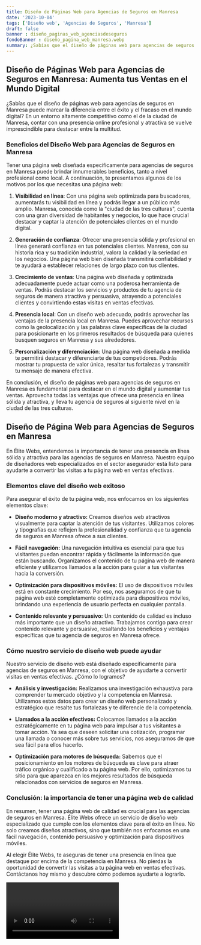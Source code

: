 ```yaml
---
title: Diseño de Páginas Web para Agencias de Seguros en Manresa
date: '2023-10-04'
tags: ['Diseño web', 'Agencias de Seguros', 'Manresa']
draft: false
banner : diseño_paginas_web_agenciasdeseguros
fondoBanner : diseño_pagina_web_manresa.webp
summary: ¿Sabías que el diseño de páginas web para agencias de seguros en Manresa puede marcar la diferencia entre el éxito y el fracaso en el mundo digital? En un entorno altamente competitivo como el de la ciudad de Manresa, contar con una presencia online profesional y atractiva se vuelve imprescindible para destacar entre la multitud.
---
```


## **Diseño de Páginas Web para Agencias de Seguros en Manresa: Aumenta tus Ventas en el Mundo Digital**

¿Sabías que el diseño de páginas web para agencias de seguros en Manresa puede marcar la diferencia entre el éxito y el fracaso en el mundo digital? En un entorno altamente competitivo como el de la ciudad de Manresa, contar con una presencia online profesional y atractiva se vuelve imprescindible para destacar entre la multitud.

### **Beneficios del Diseño Web para Agencias de Seguros en Manresa**

Tener una página web diseñada específicamente para agencias de seguros en Manresa puede brindar innumerables beneficios, tanto a nivel profesional como local. A continuación, te presentamos algunos de los motivos por los que necesitas una página web:

1. **Visibilidad en línea**: Con una página web optimizada para buscadores, aumentarás tu visibilidad en línea y podrás llegar a un público más amplio. Manresa, conocida como la "ciudad de las tres culturas", cuenta con una gran diversidad de habitantes y negocios, lo que hace crucial destacar y captar la atención de potenciales clientes en el mundo digital.

2. **Generación de confianza**: Ofrecer una presencia sólida y profesional en línea generará confianza en tus potenciales clientes. Manresa, con su historia rica y su tradición industrial, valora la calidad y la seriedad en los negocios. Una página web bien diseñada transmitirá confiabilidad y te ayudará a establecer relaciones de largo plazo con tus clientes.

3. **Crecimiento de ventas**: Una página web diseñada y optimizada adecuadamente puede actuar como una poderosa herramienta de ventas. Podrás destacar los servicios y productos de tu agencia de seguros de manera atractiva y persuasiva, atrayendo a potenciales clientes y convirtiendo estas visitas en ventas efectivas.

4. **Presencia local**: Con un diseño web adecuado, podrás aprovechar las ventajas de la presencia local en Manresa. Puedes aprovechar recursos como la geolocalización y las palabras clave específicas de la ciudad para posicionarte en los primeros resultados de búsqueda para quienes busquen seguros en Manresa y sus alrededores.

5. **Personalización y diferenciación**: Una página web diseñada a medida te permitirá destacar y diferenciarte de tus competidores. Podrás mostrar tu propuesta de valor única, resaltar tus fortalezas y transmitir tu mensaje de manera efectiva.

En conclusión, el diseño de páginas web para agencias de seguros en Manresa es fundamental para destacar en el mundo digital y aumentar tus ventas. Aprovecha todas las ventajas que ofrece una presencia en línea sólida y atractiva, y lleva tu agencia de seguros al siguiente nivel en la ciudad de las tres culturas.

<GifSeo />

<Cta />

## Diseño de Página Web para Agencias de Seguros en Manresa

En Élite Webs, entendemos la importancia de tener una presencia en línea sólida y atractiva para las agencias de seguros en Manresa. Nuestro equipo de diseñadores web especializados en el sector asegurador está listo para ayudarte a convertir las visitas a tu página web en ventas efectivas.

### Elementos clave del diseño web exitoso

Para asegurar el éxito de tu página web, nos enfocamos en los siguientes elementos clave:

- **Diseño moderno y atractivo:** Creamos diseños web atractivos visualmente para captar la atención de tus visitantes. Utilizamos colores y tipografías que reflejen la profesionalidad y confianza que tu agencia de seguros en Manresa ofrece a sus clientes.

- **Fácil navegación:** Una navegación intuitiva es esencial para que tus visitantes puedan encontrar rápida y fácilmente la información que están buscando. Organizamos el contenido de tu página web de manera eficiente y utilizamos llamados a la acción para guiar a tus visitantes hacia la conversión.

- **Optimización para dispositivos móviles:** El uso de dispositivos móviles está en constante crecimiento. Por eso, nos aseguramos de que tu página web esté completamente optimizada para dispositivos móviles, brindando una experiencia de usuario perfecta en cualquier pantalla.

- **Contenido relevante y persuasivo:** Un contenido de calidad es incluso más importante que un diseño atractivo. Trabajamos contigo para crear contenido relevante y persuasivo, resaltando los beneficios y ventajas específicas que tu agencia de seguros en Manresa ofrece.

### Cómo nuestro servicio de diseño web puede ayudar

Nuestro servicio de diseño web está diseñado específicamente para agencias de seguros en Manresa, con el objetivo de ayudarte a convertir visitas en ventas efectivas. ¿Cómo lo logramos?

- **Análisis y investigación:** Realizamos una investigación exhaustiva para comprender tu mercado objetivo y la competencia en Manresa. Utilizamos estos datos para crear un diseño web personalizado y estratégico que resalte tus fortalezas y te diferencie de la competencia.

- **Llamados a la acción efectivos:** Colocamos llamados a la acción estratégicamente en tu página web para impulsar a tus visitantes a tomar acción. Ya sea que deseen solicitar una cotización, programar una llamada o conocer más sobre tus servicios, nos aseguramos de que sea fácil para ellos hacerlo.

- **Optimización para motores de búsqueda:** Sabemos que el posicionamiento en los motores de búsqueda es clave para atraer tráfico orgánico y cualificado a tu página web. Por ello, optimizamos tu sitio para que aparezca en los mejores resultados de búsqueda relacionados con servicios de seguros en Manresa.

### Conclusión: la importancia de tener una página web de calidad

En resumen, tener una página web de calidad es crucial para las agencias de seguros en Manresa. Élite Webs ofrece un servicio de diseño web especializado que cumple con los elementos clave para el éxito en línea. No solo creamos diseños atractivos, sino que también nos enfocamos en una fácil navegación, contenido persuasivo y optimización para dispositivos móviles.

Al elegir Élite Webs, te aseguras de tener una presencia en línea que destaque por encima de la competencia en Manresa. No pierdas la oportunidad de convertir las visitas a tu página web en ventas efectivas. Contáctanos hoy mismo y descubre cómo podemos ayudarte a lograrlo.

<Video />

<CtaBot job='Agencias de Seguros' city='Manresa'/>

<Gmaps query='Manresa+españa+maps' />